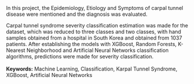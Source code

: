In this project, the Epidemiology, Etiology and Symptoms of carpal tunnel disease were mentioned and the diagnosis was evaluated.  \par

Carpal tunnel syndrome severity classification estimation was made for the dataset, which was reduced to three classes and two classes, with hand samples obtained from a hospital in South Korea and obtained from 1037 patients. After establishing the models with XGBoost, Random Forests, K-Nearest Neighborhood and Artificial Neural Networks classification algorithms, predictions were made for severity classification.\
\
**Keywords:** Machine Learning, Classification, Karpal Tunnel Syndrome, XGBoost, Artificial Neural Networks 
